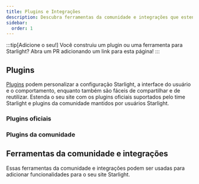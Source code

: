 ```yaml
---
title: Plugins e Integrações
description: Descubra ferramentas da comunidade e integrações que estendem Starlight!
sidebar:
  order: 1
---
```


:::tip[Adicione o seu!]
Você construiu um plugin ou uma ferramenta para Starlight?
Abra um PR adicionando um link para esta página!
:::

## Plugins

[Plugins](/reference/plugins/) podem personalizar a configuração Starlight, a interface do usuário e o comportamento, enquanto também são fáceis de compartilhar e de reutilizar.
Estenda o seu site com os plugins oficiais suportados pelo time Starlight e plugins da comunidade mantidos por usuários Starlight.

### Plugins oficiais

<CardGrid>
	<LinkCard
		href="/guides/site-search/#algolia-docsearch"
		title="Algolia DocSearch"
		description="Substitua Pagefind, o provedor de busca padrão, com Algolia DocSearch."
	/>
</CardGrid>

### Plugins da comunidade

<CardGrid>
	<LinkCard
		href="https://github.com/HiDeoo/starlight-links-validator"
		title="starlight-links-validator"
		description="Verifique links quebrados em suas páginas Starlight."
	/>
	<LinkCard
		href="https://github.com/HiDeoo/starlight-typedoc"
		title="starlight-typedoc"
		description="Gere páginas Starlight a partir de TypeScript utilizando TypeDoc."
	/>
</CardGrid>

## Ferramentas da comunidade e integrações


Essas ferramentas da comunidade e integrações podem ser usadas para adicionar funcionalidades para o seu site Starlight.

<CardGrid>
	<LinkCard
		href="https://www.feelback.dev/blog/new-astro-starlight-integration/"
		title="FeelBack"
		description="Adicione um sistema de feedback de usuário para as páginas da sua documentação."
	/>
	<LinkCard
		href="https://github.com/HiDeoo/starlight-blog"
		title="starlight-blog"
		description="Adicione um blog no site de sua documentação."
	/>
	<LinkCard
		href="https://github.com/HiDeoo/starlight-openapi"
		title="starlight-openapi"
		description="Crie páginas de documentação a partir de especificações OpenAPI/Swagger."
	/>
	<LinkCard
		href="https://github.com/val-town/notion-to-astro"
		title="notion-to-astro"
		description="Converta exportações do Notion para documentação Asto Starlight"
	/>
	<LinkCard
		href="https://github.com/mattjennings/astro-live-code"
		title="astro-live-code"
		description="Apresente seus blocos de código MDX como componentes interativos"
	/>
</CardGrid>
